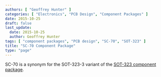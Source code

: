 ```yaml
---
authors: [ "Geoffrey Hunter" ]
categories: [ "Electronics", "PCB Design", "Component Packages" ]
date: 2015-10-25
draft: false
last_update:
  date: 2015-10-25
  author: Geoffrey Hunter
tags: [ "component packages", "PCB design", "SC-70", "SOT-323" ]
title: "SC-70 Component Package"
type: "page"
---
```


SC-70 is a synonym for the SOT-323-3 variant of the [SOT-323 component package](../sot-323-component-package).
